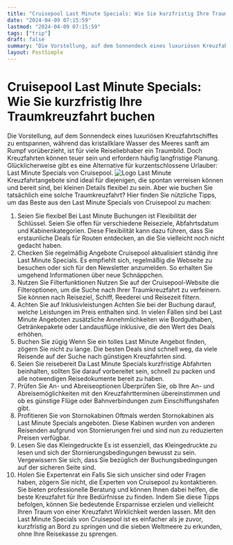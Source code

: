 ```yaml
---
title: "Cruisepool Last Minute Specials: Wie Sie kurzfristig Ihre Traumkreuzfahrt buchen"
date: "2024-04-09 07:15:59"
lastmod: "2024-04-09 07:15:59"
tags: ["trip"]
draft: false
summary: "Die Vorstellung, auf dem Sonnendeck eines luxuriösen Kreuzfahrtschiffes zu entspannen, während das kristallklare Wasser des Meeres sanft am Rumpf vorüberzieht, ist für viele Reiseliebhaber ein Traumbild. Doch Kreuzfahrten können teuer sein und erfordern häufig langfristige Planung. Glücklicherweise gibt es eine Alternative für kurzentschlossene Urlauber: Last Minute Specials von Cruisepool."
layout: PostSimple
---
```

# Cruisepool Last Minute Specials: Wie Sie kurzfristig Ihre Traumkreuzfahrt buchen
Die Vorstellung, auf dem Sonnendeck eines luxuriösen Kreuzfahrtschiffes zu entspannen, während das kristallklare Wasser des Meeres sanft am Rumpf vorüberzieht, ist für viele Reiseliebhaber ein Traumbild. Doch Kreuzfahrten können teuer sein und erfordern häufig langfristige Planung. Glücklicherweise gibt es eine Alternative für kurzentschlossene Urlauber: Last Minute Specials von Cruisepool.
<img alt="Logo" class="lazyImg" data-src="https://cdn.seniorsselection.com/upload-logo/Kreuzfahrt-Cruise-1.webp" src="/statics/image/loading.webp"/>
Last Minute Kreuzfahrtangebote sind ideal für diejenigen, die spontan verreisen können und bereit sind, bei kleinen Details flexibel zu sein. Aber wie buchen Sie tatsächlich eine solche Traumkreuzfahrt? Hier finden Sie nützliche Tipps, um das Beste aus den Last Minute Specials von Cruisepool zu machen:
1. Seien Sie flexibel
Bei Last Minute Buchungen ist Flexibilität der Schlüssel. Seien Sie offen für verschiedene Reiseziele, Abfahrtsdatum und Kabinenkategorien. Diese Flexibilität kann dazu führen, dass Sie erstaunliche Deals für Routen entdecken, an die Sie vielleicht noch nicht gedacht haben.
2. Checken Sie regelmäßig Angebote
Cruisepool aktualisiert ständig ihre Last Minute Specials. Es empfiehlt sich, regelmäßig die Webseite zu besuchen oder sich für den Newsletter anzumelden. So erhalten Sie umgehend Informationen über neue Schnäppchen.
3. Nutzen Sie Filterfunktionen
Nutzen Sie auf der Cruisepool-Website die Filteroptionen, um die Suche nach Ihrer Traumkreuzfahrt zu verfeinern. Sie können nach Reiseziel, Schiff, Reederei und Reisezeit filtern.
4. Achten Sie auf Inklusivleistungen
Achten Sie bei der Buchung darauf, welche Leistungen im Preis enthalten sind. In vielen Fällen sind bei Last Minute Angeboten zusätzliche Annehmlichkeiten wie Bordguthaben, Getränkepakete oder Landausflüge inklusive, die den Wert des Deals erhöhen.
5. Buchen Sie zügig
Wenn Sie ein tolles Last Minute Angebot finden, zögern Sie nicht zu lange. Die besten Deals sind schnell weg, da viele Reisende auf der Suche nach günstigen Kreuzfahrten sind.
6. Seien Sie reisebereit
Da Last Minute Specials kurzfristige Abfahrten beinhalten, sollten Sie darauf vorbereitet sein, schnell zu packen und alle notwendigen Reisedokumente bereit zu haben.
7. Prüfen Sie An- und Abreiseoptionen
Überprüfen Sie, ob Ihre An- und Abreisemöglichkeiten mit den Kreuzfahrtterminen übereinstimmen und ob es günstige Flüge oder Bahnverbindungen zum Einschiffungshafen gibt.
8. Profitieren Sie von Stornokabinen
Oftmals werden Stornokabinen als Last Minute Specials angeboten. Diese Kabinen wurden von anderen Reisenden aufgrund von Stornierungen frei und sind nun zu reduzierten Preisen verfügbar.
9. Lesen Sie das Kleingedruckte
Es ist essenziell, das Kleingedruckte zu lesen und sich der Stornierungsbedingungen bewusst zu sein. Vergewissern Sie sich, dass Sie bezüglich der Buchungsbedingungen auf der sicheren Seite sind.
10. Holen Sie Expertenrat ein
Falls Sie sich unsicher sind oder Fragen haben, zögern Sie nicht, die Experten von Cruisepool zu kontaktieren. Sie bieten professionelle Beratung und können Ihnen dabei helfen, die beste Kreuzfahrt für Ihre Bedürfnisse zu finden.
Indem Sie diese Tipps befolgen, können Sie bedeutende Ersparnisse erzielen und vielleicht Ihren Traum von einer Kreuzfahrt Wirklichkeit werden lassen. Mit den Last Minute Specials von Cruisepool ist es einfacher als je zuvor, kurzfristig an Bord zu springen und die sieben Weltmeere zu erkunden, ohne Ihre Reisekasse zu sprengen.
        